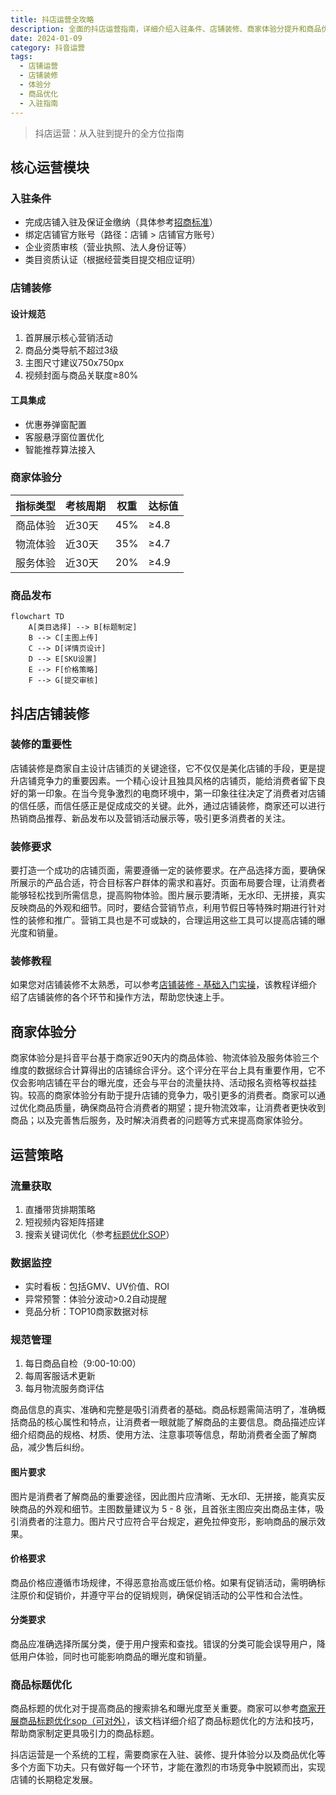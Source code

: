 ```yaml
---
title: 抖店运营全攻略
description: 全面的抖店运营指南，详细介绍入驻条件、店铺装修、商家体验分提升和商品优化等核心运营环节
date: 2024-01-09
category: 抖音运营
tags:
  - 店铺运营
  - 店铺装修
  - 体验分
  - 商品优化
  - 入驻指南
---
```


> 抖店运营：从入驻到提升的全方位指南

## 核心运营模块

### 入驻条件

- 完成店铺入驻及保证金缴纳（具体参考[招商标准](https://school.jinritemai.com/doudian/web/article/101818)）
- 绑定店铺官方账号（路径：店铺 > 店铺官方账号）
- 企业资质审核（营业执照、法人身份证等）
- 类目资质认证（根据经营类目提交相应证明）

### 店铺装修

#### 设计规范

1. 首屏展示核心营销活动
2. 商品分类导航不超过3级
3. 主图尺寸建议750x750px
4. 视频封面与商品关联度≥80%

#### 工具集成

- 优惠券弹窗配置
- 客服悬浮窗位置优化
- 智能推荐算法接入

### 商家体验分

| 指标类型 | 考核周期 | 权重 | 达标值 |
| -------- | -------- | ---- | ------ |
| 商品体验 | 近30天   | 45%  | ≥4.8   |
| 物流体验 | 近30天   | 35%  | ≥4.7   |
| 服务体验 | 近30天   | 20%  | ≥4.9   |

### 商品发布

```mermaid
flowchart TD
    A[类目选择] --> B[标题制定]
    B --> C[主图上传]
    C --> D[详情页设计]
    D --> E[SKU设置]
    E --> F[价格策略]
    F --> G[提交审核]
```

## 抖店店铺装修

### 装修的重要性

店铺装修是商家自主设计店铺页的关键途径，它不仅仅是美化店铺的手段，更是提升店铺竞争力的重要因素。一个精心设计且独具风格的店铺页，能给消费者留下良好的第一印象。在当今竞争激烈的电商环境中，第一印象往往决定了消费者对店铺的信任感，而信任感正是促成成交的关键。此外，通过店铺装修，商家还可以进行热销商品推荐、新品发布以及营销活动展示等，吸引更多消费者的关注。

### 装修要求

要打造一个成功的店铺页面，需要遵循一定的装修要求。在产品选择方面，要确保所展示的产品合适，符合目标客户群体的需求和喜好。页面布局要合理，让消费者能够轻松找到所需信息，提高购物体验。图片展示要清晰，无水印、无拼接，真实反映商品的外观和细节。同时，要结合营销节点，利用节假日等特殊时期进行针对性的装修和推广。营销工具也是不可或缺的，合理运用这些工具可以提高店铺的曝光度和销量。

### 装修教程

如果您对店铺装修不太熟悉，可以参考[店铺装修 - 基础入门实操](https://school.jinritemai.com/doudian/web/course-series/cHQcSkFd3AQ4/cHQcSkFd3AQ4lHQeKoywscRK)，该教程详细介绍了店铺装修的各个环节和操作方法，帮助您快速上手。

## 商家体验分

商家体验分是抖音平台基于商家近90天内的商品体验、物流体验及服务体验三个维度的数据综合计算得出的店铺综合评分。这个评分在平台上具有重要作用，它不仅会影响店铺在平台的曝光度，还会与平台的流量扶持、活动报名资格等权益挂钩。较高的商家体验分有助于提升店铺的竞争力，吸引更多的消费者。商家可以通过优化商品质量，确保商品符合消费者的期望；提升物流效率，让消费者更快收到商品；以及完善售后服务，及时解决消费者的问题等方式来提高商家体验分。

## 运营策略

### 流量获取

1. 直播带货排期策略
2. 短视频内容矩阵搭建
3. 搜索关键词优化（参考[标题优化SOP](https://bytedance.larkoffice.com/docx/doxcntj5XmCtMakiqa5lDsEZJpd)）

### 数据监控

- 实时看板：包括GMV、UV价值、ROI
- 异常预警：体验分波动>0.2自动提醒
- 竞品分析：TOP10商家数据对标

### 规范管理

1. 每日商品自检（9:00-10:00）
2. 每周客服话术更新
3. 每月物流服务商评估

商品信息的真实、准确和完整是吸引消费者的基础。商品标题需简洁明了，准确概括商品的核心属性和特点，让消费者一眼就能了解商品的主要信息。商品描述应详细介绍商品的规格、材质、使用方法、注意事项等信息，帮助消费者全面了解商品，减少售后纠纷。

#### 图片要求

图片是消费者了解商品的重要途径，因此图片应清晰、无水印、无拼接，能真实反映商品的外观和细节。主图数量建议为 5 - 8 张，且首张主图应突出商品主体，吸引消费者的注意力。图片尺寸应符合平台规定，避免拉伸变形，影响商品的展示效果。

#### 价格要求

商品价格应遵循市场规律，不得恶意抬高或压低价格。如果有促销活动，需明确标注原价和促销价，并遵守平台的促销规则，确保促销活动的公平性和合法性。

#### 分类要求

商品应准确选择所属分类，便于用户搜索和查找。错误的分类可能会误导用户，降低用户体验，同时也可能影响商品的曝光度和销量。

### 商品标题优化

商品标题的优化对于提高商品的搜索排名和曝光度至关重要。商家可以参考[商家开展商品标题优化sop（可对外）](https://bytedance.larkoffice.com/docx/doxcntj5XmCtMakiqa5lDsEZJpd)，该文档详细介绍了商品标题优化的方法和技巧，帮助商家制定更具吸引力的商品标题。

抖店运营是一个系统的工程，需要商家在入驻、装修、提升体验分以及商品优化等多个方面下功夫。只有做好每一个环节，才能在激烈的市场竞争中脱颖而出，实现店铺的长期稳定发展。
